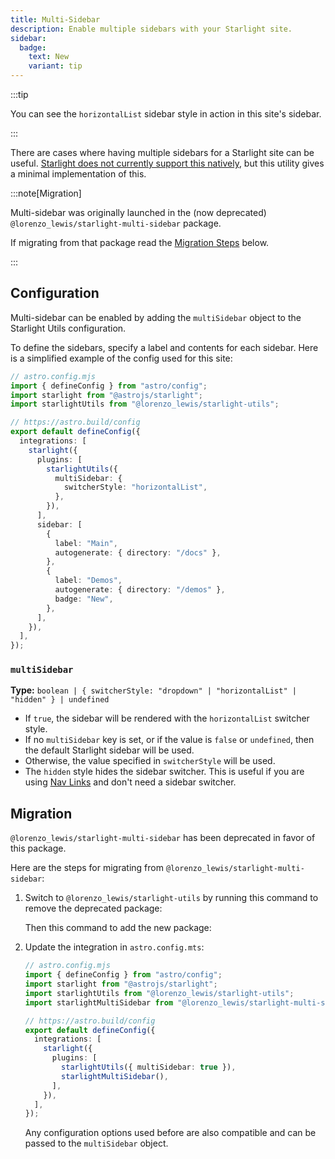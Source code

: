 ```yaml
---
title: Multi-Sidebar
description: Enable multiple sidebars with your Starlight site.
sidebar:
  badge:
    text: New
    variant: tip
---
```


:::tip

You can see the `horizontalList` sidebar style in action in this site's sidebar.

:::

There are cases where having multiple sidebars for a Starlight site can be useful. [Starlight does not currently support this natively](https://github.com/withastro/starlight/discussions/959), but this utility gives a minimal implementation of this.

:::note[Migration]

Multi-sidebar was originally launched in the (now deprecated) `@lorenzo_lewis/starlight-multi-sidebar` package.

If migrating from that package read the [Migration Steps](#migration) below.

:::

## Configuration

Multi-sidebar can be enabled by adding the `multiSidebar` object to the Starlight Utils configuration.

To define the sidebars, specify a label and contents for each sidebar. Here is a simplified example of the config used for this site:

```ts {12-14,17-27}
// astro.config.mjs
import { defineConfig } from "astro/config";
import starlight from "@astrojs/starlight";
import starlightUtils from "@lorenzo_lewis/starlight-utils";

// https://astro.build/config
export default defineConfig({
  integrations: [
    starlight({
      plugins: [
        starlightUtils({
          multiSidebar: {
            switcherStyle: "horizontalList",
          },
        }),
      ],
      sidebar: [
        {
          label: "Main",
          autogenerate: { directory: "/docs" },
        },
        {
          label: "Demos",
          autogenerate: { directory: "/demos" },
          badge: "New",
        },
      ],
    }),
  ],
});
```

### `multiSidebar`

**Type:** `boolean | { switcherStyle: "dropdown" | "horizontalList" | "hidden" } | undefined`

- If `true`, the sidebar will be rendered with the `horizontalList` switcher style.
- If no `multiSidebar` key is set, or if the value is `false` or `undefined`, then the default Starlight sidebar will be used.
- Otherwise, the value specified in `switcherStyle` will be used.
- The `hidden` style hides the sidebar switcher. This is useful if you are using [Nav Links](/utilities/nav-links/) and don't need a sidebar switcher.

## Migration

`@lorenzo_lewis/starlight-multi-sidebar` has been deprecated in favor of this package.

Here are the steps for migrating from `@lorenzo_lewis/starlight-multi-sidebar`:


<Steps>

1. Switch to `@lorenzo_lewis/starlight-utils` by running this command to remove the deprecated package:

   <PackageManagers
     type="remove"
     pkg="@lorenzo_lewis/starlight-multi-sidebar"
   />

   Then this command to add the new package:

   <PackageManagers type="add" pkg="@lorenzo_lewis/starlight-utils" />

2. Update the integration in `astro.config.mts`:

   ```ts ins={4, 12} del={5, 13}
   // astro.config.mjs
   import { defineConfig } from "astro/config";
   import starlight from "@astrojs/starlight";
   import starlightUtils from "@lorenzo_lewis/starlight-utils";
   import starlightMultiSidebar from "@lorenzo_lewis/starlight-multi-sidebar";

   // https://astro.build/config
   export default defineConfig({
     integrations: [
       starlight({
         plugins: [
           starlightUtils({ multiSidebar: true }),
           starlightMultiSidebar(),
         ],
       }),
     ],
   });
   ```

   Any configuration options used before are also compatible and can be passed to the `multiSidebar` object.

</Steps>
